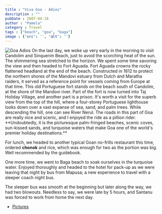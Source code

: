 ```yaml
---
title : "Viva Goa - Adios"
description : ""
pubDate : 2007-04-18
author : "Pamela"
category : Travel
tags : ["beach", "goa", "baga"]
image : {'src': '', 'alt': ''}
---
```


<Image src={pic1} alt="Goa Adios"/>
On the last day, we woke up very early in the morning to visit Candolim and Sinquerim Beach, just to avoid the scorching heat of the sun. The shimmering sea stretched to the horizon. We spent some time savoring the view and then headed to Fort Aguada. Fort Aguada crowns the rocky flattened headland at the end of the beach. Constructed in 1612 to protect the northern shores of the Mandovi estuary from Dutch and Maratha raiders, it served as a reference point for vessels coming from Europe at that time. This old Portuguese fort stands on the beach south of Candolim, at the shore of the Mandovi river. Part of the fort is now turned into Taj Holiday Village, and another part is a prison. It's worth a visit for the superb view from the top of the hill, where a four-storey Portuguese lighthouse looks down over a vast expanse of sea, sand, and palm trees. While descending the hill, one can see River Nerul. The roads in this part of Goa are really nice and scenic, and I enjoyed the ride as a pillion rider. **Undoubtedly, it is the picturesque palm-fringed beaches, scenic coves, sun-kissed sands, and turquoise waters that make Goa one of the world's premier holiday destinations.**

For lunch, we headed to another typical Goan no-frills restaurant this time, ordered **chonok** and rice, which was enough for two as the portion was big. Well recommended by the guidebook.

One more time, we went to Baga beach to soak ourselves in the turquoise water. Enjoyed thoroughly and headed to the hotel for pack-up as we were leaving that night by bus from Mapusa; a new experience to travel with a sleeper coach night bus.

The sleeper bus was smooth at the beginning but later along the way, we had two blowouts. Needless to say, we were late by 5 hours, and Santanu was forced to work from home the next day.

- [Pictures](https://www.flickr.com/photos/santm/albums/72157638402286036/)